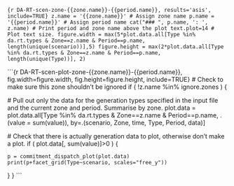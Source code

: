 
```{r DA-RT-scen-zone-{{zone.name}}-{{period.name}}, results='asis', include=TRUE}
z.name = '{{zone.name}}' # Assign zone name
p.name = '{{period.name}}' # Assign period name
cat("### ", p.name, ': ', z.name) # Print period and zone name above the plot
text.plot=14 # Plot text size.
figure.width = max(5*plot.data.all[Type %in% da.rt.types & Zone==z.name & Period==p.name, length(unique(scenario))],5)
figure.height = max(2*plot.data.all[Type %in% da.rt.types & Zone==z.name & Period==p.name, length(unique(Type))], 2)
```

```{r DA-RT-scen-plot-zone-{{zone.name}}-{{period.name}}, fig.width=figure.width, fig.height=figure.height, include=TRUE}
# Check to make sure this zone shouldn't be ignored
if ( !z.name %in% ignore.zones ) {
  
  # Pull out only the data for the generation types specified in the input file and the current zone and period. Summarise by zone.
  plot.data = plot.data.all[Type %in% da.rt.types & Zone==z.name & Period==p.name, 
                            .(value = sum(value)), 
                            by=.(scenario, Zone, time, Type, Period, data)]
  
  # Check that there is actually generation data to plot, otherwise don't make a plot.
  if ( plot.data[, sum(value)]>0 ) {

    p = commitment_dispatch_plot(plot.data)
    print(p+facet_grid(Type~scenario, scales="free_y"))
    
  }
}
```